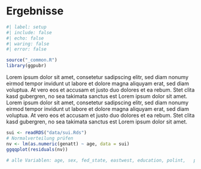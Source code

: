 # Ergebnisse

```r
#| label: setup
#| include: false
#| echo: false
#| waring: false
#| error: false

source("_common.R")
library(ggpubr)

```

Lorem ipsum dolor sit amet, consetetur sadipscing elitr, sed diam nonumy eirmod tempor invidunt ut labore et dolore magna aliquyam erat, sed diam voluptua. At vero eos et accusam et justo duo dolores et ea rebum. Stet clita kasd gubergren, no sea takimata sanctus est Lorem ipsum dolor sit amet. Lorem ipsum dolor sit amet, consetetur sadipscing elitr, sed diam nonumy eirmod tempor invidunt ut labore et dolore magna aliquyam erat, sed diam voluptua. At vero eos et accusam et justo duo dolores et ea rebum. Stet clita kasd gubergren, no sea takimata sanctus est Lorem ipsum dolor sit amet.

```r
sui <- readRDS("data/sui.Rds")
# Normalverteilung prüfen
nv <- lm(as.numeric(genatt) ~ age, data = sui)
ggqqplot(residuals(nv))

# alle Variablen: age, sex, fed_state, eastwest, education, polint,   polinf, motong_ger, motong_oth, gainemp, class, housesize, childinhouse, houseinc, commsize, party, migback, genatt

```
